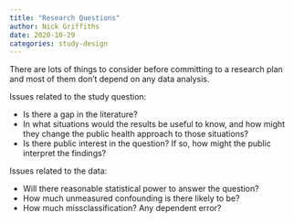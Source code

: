 ```yaml
---
title: "Research Questions"
author: Nick Griffiths
date: 2020-10-29
categories: study-design
---
```


There are lots of things to consider before committing to a research plan and most of them don't depend on any data analysis.

Issues related to the study question:

- Is there a gap in the literature?
- In what situations would the results be useful to know, and how might they change the public health approach to those situations?
- Is there public interest in the question? If so, how might the public interpret the findings?

Issues related to the data:

- Will there reasonable statistical power to answer the question?
- How much unmeasured confounding is there likely to be?
- How much missclassification? Any dependent error?

